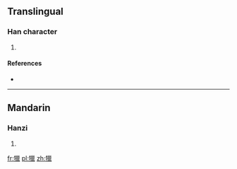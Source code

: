 ==Translingual==

===Han character===
{{Han char|rn=93|rad=牛|as=15|sn=19|four=22516|canj=HQVVV}}

# {{defn|Han|sort=牛15}}

====References====
* {{Han ref|kx=0704.390|dkj=20197|dj=1117.240|hdz=31821.120|uh=72A3|ud=29347|bh=F271|bd=62065}}

----

==Mandarin==

===Hanzi===
{{cmn-hanzi|pin=[[liè]] ([[lie4]])|wg=lieh<sup>4</sup>}}

# {{defn|lang=cmn|sort=牛15}}

[[fr:犣]]
[[pl:犣]]
[[zh:犣]]